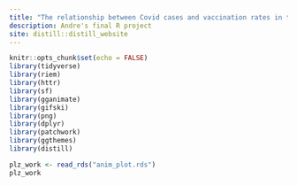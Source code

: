 ```yaml
---
title: "The relationship between Covid cases and vaccination rates in the US"
description: Andre's final R project
site: distill::distill_website
---
```


```r
knitr::opts_chunk$set(echo = FALSE)
library(tidyverse)
library(riem)
library(httr)
library(sf)
library(gganimate)
library(gifski)
library(png)
library(dplyr)
library(patchwork)
library(ggthemes)
library(distill)


```

```r


  
plz_work <- read_rds("anim_plot.rds")
plz_work

```

